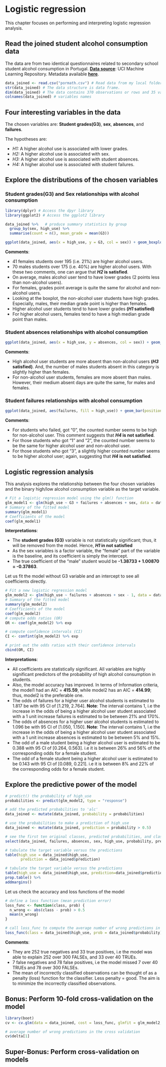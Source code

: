 # Logistic regression
This chapter focuses on performing and interpreting logistic regression analysis.

## Read the joined student alcohol consumption data
The data are from two identical questionnaires related to secondary school student alcohol consumption in Portugal. **[Data source](http://archive.ics.uci.edu/ml/dataset)**: UCI Machine Learning Repository. Metadata available **[here](https://archive.ics.uci.edu/ml/datasets/Student+Performance)**.

```r
data_joined <- read.csv("pormath.csv") # Read data from my local folder
str(data_joined) # The data structure is data frame.
dim(data_joined) # The data contains 370 observations or rows and 35 variables or columns.
colnames(data_joined) # variables names
```



## Four interesting variables in the data

The chosen variables are: **Student grades(G3)**, **sex**, **absences**, and **failures**.

The hypotheses are:

* *H1:* A higher alcohol use is associated with lower grades.
* *H2:* A higher alcohol use is associated with sex.
* *H3:* A higher alcohol use is associated with student absences.
* *H4:* A higher alcohol use is associated with student failures.


## Explore the distributions of the chosen variables

### Student grades(G3) and Sex relationships with alcohol consumption

```r
library(dplyr) # Access the dpyr library
library(ggplot2) # Access the ggplot2 library
```

```r
data_joined %>%   # produce summary statistics by group
  group_by(sex, high_use) %>%
  summarise(count = n(), mean_grade = mean(G3))
```


```r
ggplot(data_joined, aes(x = high_use, y = G3, col = sex)) + geom_boxplot() + ylab("grade") + ggtitle("Student grades by alcohol consumption and sex")
```

**Comments**:

* 41 females students over 195 (i.e. 21%) are higher alcohol users.
* 70 males students over 175 (i.e. 40%) are higher alcohol users. With     these two comments, one can argue that ***H2* is satisfied**.
* On average, males alcohol user tend to have lower grades (2 points less   than non-alcohol users).
* For females,  grades point average is quite the same for alcohol and      non-alcohol users.
* Looking at the boxplot, the non-alcohol user students have high grades.   Especially, males, their median grade point is higher than females.
* Higher alcohol user students tend to have lower grades **(*H1*        satisfied)**
* For higher alcohol users, females tend to have a high median grade point   than males.




### Student absences relationships with alcohol consumption



```r
ggplot(data_joined, aes(x = high_use, y = absences, col = sex)) + geom_boxplot() + ggtitle("Student absences by alcohol consumption and sex")
```

**Comments**:

* High alcohol user students are more absent than non-alcohol users       **(*H3* satisfied)**. And, the number of males students absent in this    category is slightly higher than females. 
* For non-alcohol user students, females are more absent than males. However, their medium absent days are quite the same, for males and females.



### Student failures relationships with alcohol consumption


```r
ggplot(data_joined, aes(failures, fill = high_use)) + geom_bar(position = "dodge") + ggtitle("Student failures by alcohol consumption")
```

**Comments**:

* For students who failed, got "0", the counted number seems to be high     for non-alcohol user. This comment suggests that ***H4* is not            satisfied**.
* For those students who got "1" and "2", the counted number seems to be    the same for higher alcohol user and non-alcohol user.
* For those students who got "3", a slightly higher counted number seems    to be higher alcohol user; again, suggesting that ***H4* is not           satisfied**. 



## Logistic regression analysis
This analysis explores the relationship between the four chosen variables and the binary high/low alcohol consumption variable as the target variable.

```r
# Fit a logistic regression model using the glm() function
glm_model1 <- glm(high_use ~ G3 + failures + absences + sex, data = data_joined, family = "binomial")
# Summary of the fitted model
summary(glm_model1)
# Coefficients of the model
coef(glm_model1)
```

**Interpretations**:

* The **student grades (G3)** variable is not statistically significant;   thus, it will be removed from the model. Hence, ***H1* in not           satisfied** 
* As the sex variables is a factor variable, the "female" part of the      variable is the baseline, and its coefficient is simply the intercept. 
* The true coefficient of the "male" student would be **-1.38733 +         1.00870 = -0.37863**.

Let us fit the model without G3 variable and an intercept to see all coefficients directly.

```r
# Fit a new logistic regression model 
glm_model2 <- glm(high_use ~ failures + absences + sex - 1, data = data_joined, family = "binomial")
# Summary of the fitted model
summary(glm_model2)
# Coefficients of the model
coef(glm_model2)
# compute odds ratios (OR)
OR <- coef(glm_model2) %>% exp

# compute confidence intervals (CI)
CI <- confint(glm_model2) %>% exp

# print out the odds ratios with their confidence intervals
cbind(OR, CI)
```

**Interpretations**:

* All coefficients are statistically significant. All variables are        highly significant predictors of the probability of high alcohol         consumption in students. 
* Also, the model accuracy has improved. In terms of Information           criteria, the model1 had an AIC = **415.59**, while model2 has an AIC =   **414.99**; thus, model2 is the preferable one.
* The odds of failures for a higher user alcohol students is estimated to   1.817 be with 95 CI of [1.219, 2.764]. **Note**: The interval contains   1, i.e the increase in the odds of being a higher alcohol user student   associated with a 1 unit increase failures is estimated to be between    21% and 170%. 
* The odds of absences for a higher user alcohol students is estimated to   1.096 be with 95 CI of [1.050, 1.150]. **Note**: The interval contains   1, i.e the increase in the odds of being a higher alcohol user student   associated with a 1 unit increase absences is estimated to be between    5% and 15%. 
* The odd of a male student being a higher alcohol user is estimated to    be 0.388 with 95 CI of [0.264, 0.563]. i.e it is between 26% and 56% of   the corresponding odds for a female student.
* The odd of a female student being a higher alcohol user is estimated to    be 0.143 with 95 CI of [0.089, 0.221]. i.e it is between 8% and 22% of   the corresponding odds for a female student.


## Explore the predictive power of the model 

```r
# predict() the probability of high_use
probabilities <- predict(glm_model2, type = "response")

# add the predicted probabilities to 'alc'
data_joined <- mutate(data_joined, probability = probabilities)

# use the probabilities to make a prediction of high_use
data_joined <- mutate(data_joined, prediction = probability > 0.5)

# see the first ten original classes, predicted probabilities, and class predictions
select(data_joined, failures, absences, sex, high_use, probability, prediction) %>% head(10)

# tabulate the target variable versus the predictions
table(high_use = data_joined$high_use, 
       prediction = data_joined$prediction)

# tabulate the target variable versus the predictions
table(high_use = data_joined$high_use, prediction=data_joined$prediction)%>%
prop.table() %>%
addmargins()
```

Let us check the accuracy and loss functions of the model

```r
# define a loss function (mean prediction error)
loss_func <- function(class, prob) {
  n_wrong <- abs(class - prob) > 0.5
  mean(n_wrong)
}

# call loss_func to compute the average number of wrong predictions in the (training) data
loss_func(class = data_joined$high_use, prob = data_joined$probability)

```

**Comments**:

* They are 252 true negatives and 33 true positives, i.e the model was     able to explain 252 over 300 FALSEs, and 33 over 40 TRUEs. 
* 7 false negatives and 78 false positives, i.e the model missed 7 over 40 TRUEs and 78 over 300 FALSEs.
* The mean of incorrectly classified observations can be thought of as a   penalty (loss) function for the classifier. Less penalty = good. The     aim is to minimize the incorrectly classified observations. 


## Bonus: Perform 10-fold cross-validation on the model

```r
library(boot)
cv <- cv.glm(data = data_joined, cost = loss_func, glmfit = glm_model2, K = 10)

# average number of wrong predictions in the cross validation
cv$delta[1]
```


## Super-Bonus: Perform cross-validation on models

